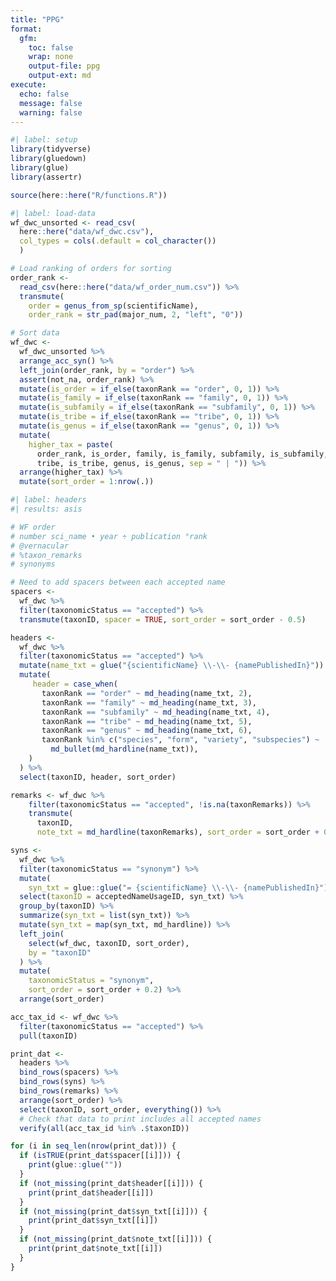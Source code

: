 ```yaml
---
title: "PPG"
format:
  gfm:
    toc: false
    wrap: none
    output-file: ppg
    output-ext: md
execute: 
  echo: false
  message: false
  warning: false
---
```


```r
#| label: setup
library(tidyverse)
library(gluedown)
library(glue)
library(assertr)

source(here::here("R/functions.R"))
```

```r
#| label: load-data
wf_dwc_unsorted <- read_csv(
  here::here("data/wf_dwc.csv"),
  col_types = cols(.default = col_character())
  )

# Load ranking of orders for sorting
order_rank <-
  read_csv(here::here("data/wf_order_num.csv")) %>%
  transmute(
    order = genus_from_sp(scientificName),
    order_rank = str_pad(major_num, 2, "left", "0"))

# Sort data
wf_dwc <-
  wf_dwc_unsorted %>%
  arrange_acc_syn() %>%
  left_join(order_rank, by = "order") %>%
  assert(not_na, order_rank) %>%
  mutate(is_order = if_else(taxonRank == "order", 0, 1)) %>%
  mutate(is_family = if_else(taxonRank == "family", 0, 1)) %>%
  mutate(is_subfamily = if_else(taxonRank == "subfamily", 0, 1)) %>%
  mutate(is_tribe = if_else(taxonRank == "tribe", 0, 1)) %>%
  mutate(is_genus = if_else(taxonRank == "genus", 0, 1)) %>%
  mutate(
    higher_tax = paste(
      order_rank, is_order, family, is_family, subfamily, is_subfamily, 
      tribe, is_tribe, genus, is_genus, sep = " | ")) %>%
  arrange(higher_tax) %>%
  mutate(sort_order = 1:nrow(.))
```

```r
#| label: headers
#| results: asis

# WF order
# number sci_name • year ÷ publication °rank
# @vernacular
# %taxon_remarks
# synonyms 

# Need to add spacers between each accepted name
spacers <-
  wf_dwc %>%
  filter(taxonomicStatus == "accepted") %>%
  transmute(taxonID, spacer = TRUE, sort_order = sort_order - 0.5)

headers <-
  wf_dwc %>%
  filter(taxonomicStatus == "accepted") %>%
  mutate(name_txt = glue("{scientificName} \\-\\- {namePublishedIn}")) %>%
  mutate(
     header = case_when(
       taxonRank == "order" ~ md_heading(name_txt, 2),
       taxonRank == "family" ~ md_heading(name_txt, 3),
       taxonRank == "subfamily" ~ md_heading(name_txt, 4),
       taxonRank == "tribe" ~ md_heading(name_txt, 5),
       taxonRank == "genus" ~ md_heading(name_txt, 6),
       taxonRank %in% c("species", "form", "variety", "subspecies") ~
         md_bullet(md_hardline(name_txt)),
    )
  ) %>%
  select(taxonID, header, sort_order)

remarks <- wf_dwc %>%
    filter(taxonomicStatus == "accepted", !is.na(taxonRemarks)) %>%
    transmute(
      taxonID,
      note_txt = md_hardline(taxonRemarks), sort_order = sort_order + 0.1)

syns <-
  wf_dwc %>%
  filter(taxonomicStatus == "synonym") %>%
  mutate(
    syn_txt = glue::glue("= {scientificName} \\-\\- {namePublishedIn}")) %>%
  select(taxonID = acceptedNameUsageID, syn_txt) %>%
  group_by(taxonID) %>%
  summarize(syn_txt = list(syn_txt)) %>%
  mutate(syn_txt = map(syn_txt, md_hardline)) %>%
  left_join(
    select(wf_dwc, taxonID, sort_order),
    by = "taxonID"
  ) %>%
  mutate(
    taxonomicStatus = "synonym",
    sort_order = sort_order + 0.2) %>%
  arrange(sort_order)

acc_tax_id <- wf_dwc %>%
  filter(taxonomicStatus == "accepted") %>%
  pull(taxonID)

print_dat <-
  headers %>%
  bind_rows(spacers) %>%
  bind_rows(syns) %>%
  bind_rows(remarks) %>%
  arrange(sort_order) %>%
  select(taxonID, sort_order, everything()) %>%
  # Check that data to print includes all accepted names
  verify(all(acc_tax_id %in% .$taxonID))

for (i in seq_len(nrow(print_dat))) {
  if (isTRUE(print_dat$spacer[[i]])) {
    print(glue::glue(""))
  }
  if (not_missing(print_dat$header[[i]])) {
    print(print_dat$header[[i]])
  }
  if (not_missing(print_dat$syn_txt[[i]])) {
    print(print_dat$syn_txt[[i]])
  }
  if (not_missing(print_dat$note_txt[[i]])) {
    print(print_dat$note_txt[[i]])
  }
}
```
